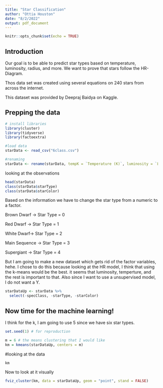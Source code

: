---
title: "Star Classification"
author: "Ottia Houston"
date: "8/2/2022"
output: pdf_document
---

```{r setup, include=FALSE}
knitr::opts_chunk$set(echo = TRUE)
```

## Introduction

Our goal is to be able to predict star types based on temperature, luminosity, radius, and more. We want to prove that stars follow the HR-Diagram.

Thos data set was created using several equations on 240 stars from across the internet. 

This dataset was provided by Deepraj Baidya on Kaggle.


## Prepping the data

```{r, include=FALSE}
# install libraries
library(cluster)
library(tidyverse)
library(factoextra)

#load data
starData <- read_csv("6class.csv")

#renaming
starData <- rename(starData, tempK = `Temperature (K)`, luminosity = `Luminosity(L/Lo)`, radius = `Radius(R/Ro)`,starType = `Star type`, starColor = `Star color`, specClass = `Spectral Class`, absMagMv = `Absolute magnitude(Mv)`)
```

looking at the observations
```{r}
head(starData)
class(starData$starType)
class(starData$starColor)
```

Based on the information we have to change the star type from a numeric to a factor.

Brown Dwarf -> Star Type = 0

Red Dwarf -> Star Type = 1

White Dwarf-> Star Type = 2

Main Sequence -> Star Type = 3

Supergiant -> Star Type = 4


But I am going to make a new dataset which gets rid of the factor variables, hehe. I chose to do this because looking at the HR model, I think that using the k-means would be the best. it seems that luminosity, temperture, and the rest is important to that. Also since I want to use a unsupervised model, I do not want a Y.
```{r}
starDataUp <- starData %>%
  select(-specClass, -starType, -starColor)
```


## Now time for the machine learning!

I think for the k, I am going to use 5 since we have six star types.
```{r}
set.seed(1) # for reproduction

m = 6 # the means clustering that I would like
km = kmeans(starDataUp, centers = m)
```

#looking at the data

```{r}
km
```

Now to look at it visually

```{r}
fviz_cluster(km, data = starDataUp, geom = "point", stand = FALSE)
```











